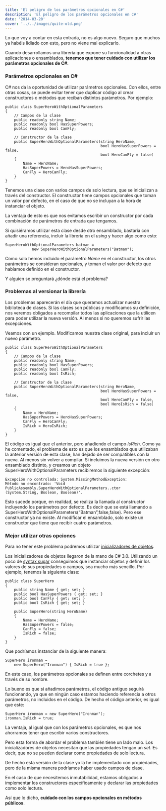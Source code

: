 ```yaml
---
title: 'El peligro de los parámetros opcionales en C#'
description: 'El peligro de los parámetros opcionales en C#'
date: '2014-03-20'
cover: '../../images/quite-old.png'
---
```


<p>Lo que voy a contar en esta entrada, no es algo nuevo. Seguro que muchos ya habéis lidiado con esto, pero no viene mal explicarlo.</p>

<p>Cuando desarrollamos una librería que expone su funcionalidad a otras aplicaciones o ensamblados, <strong>tenemos que tener cuidado con utilizar los parámetros opcionales de C#</strong>.</p>

<h3>Parámetros opcionales en C#</h3>

<p>C# nos da la oportunidad de utilizar parámetros opcionales. Con ellos, entre otras cosas, se puede evitar tener que duplicar código al crear constructores o métodos que reciban distintos parámetros. Por ejemplo:</p>

<pre><code>public class SuperHeroWithOptionalParameters
{
    // Campos de la clase
    public readonly string Name;
    public readonly bool HasSuperPowers;
    public readonly bool CanFly;

    // Constructor de la clase
    public SuperHeroWithOptionalParameters(string HeroName, 
                                           bool HeroHasSuperPowers = false, 
                                           bool HeroCanFly = false)
    {
        Name = HeroName;
        HasSuperPowers = HeroHasSuperPowers;
        CanFly = HeroCanFly;        
    }        
}
</code></pre>

<p>Tenemos una clase con varios campos de solo lectura, que se inicializan a través del constructor. El constructor tiene campos opcionales que toman un valor por defecto, en el caso de que no se incluyan a la hora de instanciar el objeto.</p>

<p>La ventaja de esto es que nos evitamos escribir un constructor por cada combinación de parámetros de entrada que tengamos.</p>

<p>Si quisiéramos utilizar esta clase desde otro ensamblado, bastaría con añadir una referencia, incluir la librería en el <em>using</em> y hacer algo como esto:</p>

<pre><code>SuperHeroWithOptionalParameters batman = 
            new SuperHeroWithOptionalParameters("Batman");
</code></pre>

<p>Como solo hemos incluido el parámetro <em>Name</em> en el constructor, los otros parámetros se consideran opcionales, y toman el valor por defecto que habíamos definido en el constructor.</p>

<p>Y alguien se preguntará ¿dónde está el problema?</p>

<h3>Problemas al versionar la librería</h3>

<p>Los problemas aparecerán el día que queramos actualizar nuestra biblioteca de clases. Si las clases son públicas y modificamos su definición, nos veremos obligados a recompilar todos las aplicaciones que la utilicen para poder utilizar la nueva versión. Al menos si no queremos sufrir las excepciones.</p>

<p>Veamos con un ejemplo. Modificamos nuestra clase original, para incluir un nuevo parámetro.</p>

<pre><code>public class SuperHeroWithOptionalParameters
{
    // Campos de la clase
    public readonly string Name;
    public readonly bool HasSuperPowers;
    public readonly bool CanFly;
    public readonly bool IsRich;

    // Constructor de la clase
    public SuperHeroWithOptionalParameters(string HeroName, 
                                           bool HeroHasSuperPowers = false, 
                                           bool HeroCanFly = false,
                                           bool HeroIsRich = false)
    {
        Name = HeroName;
        HasSuperPowers = HeroHasSuperPowers;
        CanFly = HeroCanFly;
        IsRich = HeroIsRich;
    }        
}
</code></pre>

<p>El código es igual que el anterior, pero añadiendo el campo <em>IsRich</em>. Como ya he comentado, el problema de esto es que los ensamblados que utilizaban la anterior versión de esta clase, han dejado de ser compatibles con la nueva. Al menos sin volver a compilar. Si incluimos la nueva versión en otro ensamblado distinto, y creamos un objeto SuperHeroWithOptionalParameters recibiremos la siguiente excepción:</p>

<pre><code>Excepción no controlada: System.MissingMethodException: 
Método no encontrado: 'Void PublicAssembly.SuperHeroWithOptionalParameters..ctor
(System.String, Boolean, Boolean)'.
</code></pre>

<p>Esto sucede porque, en realidad, se realiza la llamada al constructor incluyendo los parámetros por defecto. Es decir que se está llamando a SuperHeroWithOptionalParameters(&ldquo;Batman&rdquo;,false,false). Pero ese constructor ya no existe. Al modificar el ensamblado, solo existe un constructor que  tiene que recibir cuatro parámetros.</p>

<h3>Mejor utilizar otras opciones</h3>

<p>Para no tener este problema podremos utilizar <a href="http://msdn.microsoft.com/es-es/library/bb384062.aspx">inicializadores de objetos</a>.</p>

<p>Los inicializadores de objetos llegaron de la mano de C# 3.0. Utilizando un poco de <a href="http://en.wikipedia.org/wiki/Syntactic_sugar">syntax sugar</a> conseguimos que instanciar objetos y definir los valores de sus propiedades o campos, sea mucho más sencillo. Por ejemplo, tenemos la siguiente clase:</p>

<pre><code>public class SuperHero
{
    public string Name { get; set; }
    public bool HasSuperPowers { get; set; }
    public bool CanFly { get; set; }
    public bool IsRich { get; set; }

    public SuperHero(string HeroName)
    {
        Name = HeroName;
        HasSuperPowers = false;
        CanFly = false;
        IsRich = false;
    }
}
</code></pre>

<p>Que podríamos instanciar de la siguiente manera:</p>

<pre><code>SuperHero ironman = 
    new SuperHero("Ironman") { IsRich = true };
</code></pre>

<p>En este caso, los parámetros opcionales se definen entre corchetes y a través de su nombre.</p>

<p>Lo bueno es que si añadimos parámetros, el código antiguo seguirá funcionando, ya que en ningún caso estamos haciendo referencia a otros parámetros, no incluidos en el código. De hecho el código anterior, es igual que este:</p>

<pre><code>SuperHero ironman = new SuperHero("Ironman");
ironman.IsRich = true;
</code></pre>

<p>La ventaja, al igual que con los parámetros opcionales, es que nos ahorramos tener que escribir varios constructores.</p>

<p>Pero esta forma de abordar el problema también tiene un lado malo. Los inicializadores de objetos necesitan que las propiedades tengan un <em>set</em>. Es decir, que no se pueden declarar como propiedades de solo lectura.</p>

<p>De hecho esta versión de la clase yo la he implementado con propiedades, pero de la misma manera podríamos haber usado campos de clase.</p>

<p>En el caso de que necesitemos inmutabilidad, estamos obligados a implementar los constructores específicamente y declarar las propiedades como solo lectura.</p>

<p>Así que lo dicho, <strong>cuidado con los campos opcionales en métodos públicos</strong>.</p>